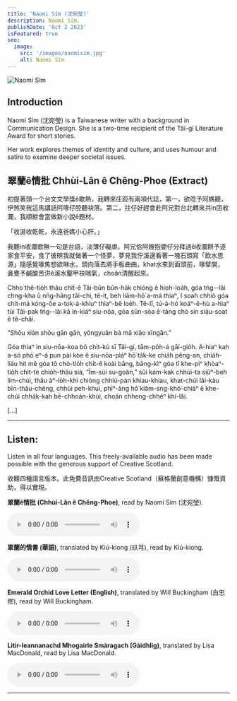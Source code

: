 ```yaml
---
title: 'Naomi Sím (沈宛瑩)'
description: Naomi Sím.
publishDate: 'Oct 2 2023'
isFeatured: true
seo:
  image:
    src: '/images/naomisim.jpg'
    alt: Naomi Sím
---
```



![Naomi Sím](/images/naomisim.jpg)

## Introduction

Naomi Sím (沈宛瑩) is a Taiwanese writer with a background in Communication Design. She is a two-time recipient of the Tâi-gí Literature Award for short stories.

Her work explores themes of identity and culture, and uses humour and satire to examine deeper societal issues.

## <Icon name="mdi:book-open-variant-outline" class="inline-flex align-middle text-4xl" /> 翠蘭ê情批 Chhùi-Lân ê Chêng-Phoe (Extract)

初提著頭一个台文文學獎ê歇熱，我轉來庄跤有兩項代誌，第一，欲唸予阿媽聽，伊煞笑我這馬講話阿啄仔腔聽袂落。第二，拄仔好趕會赴阿兄對台北轉來共in囝收瀾，我順紲會當做新小說ê題材。

「收涎收乾乾，永遠爸媽小心肝。」

我聽in收瀾歌無一句是台語，淡薄仔礙虐。阿兄佮阿嫂抱嬰仔分拜過ê收瀾餅予逐家食平安，食了彼暝我就做著一个怪夢，夢見我佇溪邊看著一塊石頭寫「飲水思源」隨感覺喙焦想欲啉水，頭向落去將手板曲曲，khat水來到面頭前，喙擘開，鼻甕予鹹酸苦汫ê溪水鑿甲袂喘氣，choân清醒起來。

Chho͘ thê-tio̍h thâu chi̍t-ê Tâi-bûn bûn-ha̍k chióng ê hioh-loa̍h, góa tńg--lâi chng-kha ū nn̄g-hāng tāi-chì, tē-it, beh liām-hō͘ a-má thiaⁿ, I soah chhiò góa chit-má kóng-ōe a-tok-á-khiuⁿ thiaⁿ-bē loe̍h. Tē-lī, tú-á-hó koáⁿ-ē-hù a-hiaⁿ tùi Tâi-pak tńg--lâi kā in-kiáⁿ siu-nōa, góa sūn-sòa ē-tàng chò sin siáu-soat ê tê-châi.

“Shōu xián shōu gān gān, yǒngyuǎn bà mā xiǎo xīngān.”

Góa thiaⁿ in siu-nōa-koa bô chi̍t-kù sī Tâi-gí, tām-po̍h-á gāi-gio̍h. A-hiaⁿ kah a-só phō eⁿ-á pun pài kòe ê siu-nōa-piáⁿ hō͘ ta̍k-ke chia̍h pêng-an, chia̍h-liáu hit mê góa tō chò-tio̍h chi̍t-ê koài bāng, bāng-kìⁿ góa tī khe-piⁿ khòaⁿ-tio̍h chi̍t-tè chio̍h-thâu siá, “Ím-súi su-goân,” sûi kám-kak chhùi-ta siūⁿ-beh lim-chúi, thâu àⁿ-lo̍h-khì chiòng chhiú-pán khiau-khiau, khat-chúi lâi-kàu bīn-thâu-chêng, chhùi peh-khui, phīⁿ-àng hō͘ kiâm-sng-khó͘-chiáⁿ ê khe-chúi chha̍k-kah bē-chhoán-khùi, choân chheng-chhéⁿ khí-lâi.

[...]

---

## <Icon name="mdi:headset" class="inline-flex align-middle text-4xl" /> Listen:

Listen in all four languages. This freely-available audio has been made possible with the generous support of Creative Scotland.

收聽四種語言版本。此免費音訊由Creative Scotland（蘇格蘭創意機構）慷慨資助，得以實現。

**翠蘭ê情批 (Chhùi-Lân ê Chêng-Phoe)**, read by Naomi Sím (沈宛瑩).

<audio controls>
  <source src="https://connect.windandbones.com/s/MK23fHYA5g4bFPF/download/Naomi-TW.mp3" type="audio/mp3" />
  Your browser does not support the audio element.
</audio>

**翠蘭的情書 (華語)**, translated by Kiú-kiong (玖芎), read by Kiú-kiong.

<audio controls>
  <source src="https://connect.windandbones.com/s/3sytdpjcFdqjtfc/download/Naomi-ZW.mp3" type="audio/mp3" />
  Your browser does not support the audio element.
</audio>

**Emerald Orchid Love Letter (English)**, translated by Will Buckingham (白忠修), read by Will Buckingham.

<audio controls>
  <source src="https://connect.windandbones.com/s/X5QSs8RdP5DwGib/download/Naomi-EN.mp3" type="audio/mp3" />
  Your browser does not support the audio element.
</audio>

**Litir-leannanachd Mhogairle Smàragach (Gàidhlig)**, translated by Lisa MacDonald, read by Lisa MacDonald.

<audio controls>
  <source src="https://connect.windandbones.com/s/oMqeBKrP5kCHPfX/download/Naomi-GA.mp3" type="audio/mp3" />
  Your browser does not support the audio element.
</audio>

---

<Order />
